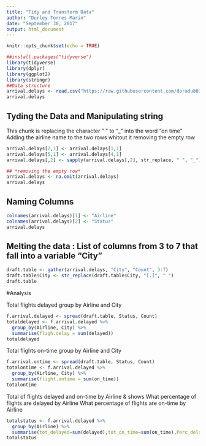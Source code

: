 ---
title: "Tidy and Transform Data"
author: "Durley Torres-Marin"
date: "September 30, 2017"
output: html_document
---

```{r setup, include=FALSE}
knitr::opts_chunk$set(echo = TRUE)
```

```{r}
##install.packages("tidyverse")
library(tidyverse)
library(dplyr)
library(ggplot2)
library(stringr)
##Data structure
arrival.delays <- read.csv("https://raw.githubusercontent.com/doradu8030/Data607/master/Arrival%20delays%20by%20Airline.csv", stringsAsFactor = FALSE)
arrival.delays
```
## Tyding the Data and Manipulating string
This chunk is replacing the character " " to "_" into the word "on time" 
Adding the airline name to the two rows whitout it
removing the empty row 
```{r}
arrival.delays[2,1] <- arrival.delays[1,1]
arrival.delays[5,1] <- arrival.delays[4,1]
arrival.delays[,2] <- sapply(arrival.delays[,2], str_replace, " ", "_")

## *removing the empty row*
arrival.delays <- na.omit(arrival.delays) 
arrival.delays
```
## Naming Columns
```{r}
colnames(arrival.delays)[1] <- "Airline"
colnames(arrival.delays)[2] <- "Status"
arrival.delays
```
## Melting the data : List of columns from 3 to 7 that fall into a variable "City"
```{r}
draft.table <- gather(arrival.delays, "City", "Count", 3:7)
draft.table$City <- str_replace(draft.table$City, "[.]", " ")
draft.table
```

#Analysis

Total flights delayed group by Airline and City 
```{r}
f.arrival.delayed <- spread(draft.table, Status, Count)
totaldelayed <- f.arrival.delayed %>%
  group_by(Airline, City) %>% 
  summarise(fligh.delay = sum(delayed))
totaldelayed
```
Total flights on-time group by Airline and City 
```{r}
f.arrival.ontime <- spread(draft.table, Status, Count)
totalontime <- f.arrival.delayed %>%
  group_by(Airline, City) %>% 
  summarise(flight.ontime = sum(on_time))
totalontime
```
Total of flights delayed and on-time by Airline & shows
What percentage of flights are delayed by Airline
What percentage of flights are on-time by Airline
```{r}
totalstatus <- f.arrival.delayed %>% 
  group_by(Airline) %>%
  summarise(tot_delayed=sum(delayed),tot_on_time=sum(on_time),Perc_delay=round((tot_delayed/(tot_delayed+tot_on_time))*100, 2),Perc_on_time=round((tot_on_time/(tot_delayed+tot_on_time))*100, 2))
totalstatus
```

